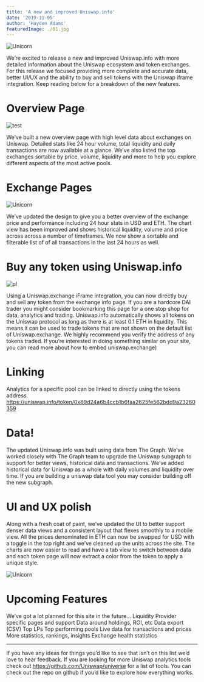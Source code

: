 ```yaml
---
title: 'A new and improved Uniswap.info'
date: '2019-11-05'
author: 'Hayden Adams'
featuredImage: ./01.jpg
---
```


![Unicorn](./01.jpg)

We’re excited to release a new and improved Uniswap.info with more detailed information about the Uniswap ecosystem and token exchanges. For this release we focused providing more complete and accurate data, better UI/UX and the ability to buy and sell tokens with the Uniswap iframe integration.
Keep reading below for a breakdown of the new features.

# Overview Page

![test](./02.gif)

We’ve built a new overview page with high level data about exchanges on Uniswap. Detailed stats like 24 hour volume, total liquidity and daily transactions are now available at a glance. We’ve also listed the top exchanges sortable by price, volume, liquidity and more to help you explore different aspects of the most active pools.

# Exchange Pages

![Unicorn](./03.png)

We’ve updated the design to give you a better overview of the exchange price and performance including 24 hour stats in USD and ETH. The chart view has been improved and shows historical liquidity, volume and price across across a number of timeframes.
We now show a sortable and filterable list of of all transactions in the last 24 hours as well.

# Buy any token using Uniswap.info

![pl](./04.gif)

Using a Uniswap.exchange iFrame integration, you can now directly buy and sell any token from the exchange info page. If you are a hardcore DAI trader you might consider bookmarking this page for a one stop shop for data, analytics and trading.
Uniswap.info automatically shows all tokens on the Uniswap protocol as long as there is at least 0.1 ETH in liquidity. This means it can be used to trade tokens that are not shown on the default list of Uniswap.exchange. We highly recommend you verify the address of any tokens traded.
If you’re interested in doing something similar on your site, you can read more about how to embed uniswap.exchange)

# Linking

Analytics for a specific pool can be linked to directly using the tokens address.
https://uniswap.info/token/0x89d24a6b4ccb1b6faa2625fe562bdd9a23260359

# Data!

The updated Uniswap.info was built using data from The Graph. We’ve worked closely with The Graph team to upgrade the Uniswap subgraph to support for better views, historical data and transactions. We’ve added historical data for Uniswap as a whole with daily volumes and liquidity over time.
If you are building a uniswap data tool you may consider building off the new subgraph.

# UI and UX polish

Along with a fresh coat of paint, we’ve updated the UI to better support denser data views and a consistent layout that flexes smoothly to a mobile view. All the prices denominated in ETH can now be swapped for USD with a toggle in the top right and we’ve cleaned up the units across the site.
The charts are now easier to read and have a tab view to switch between data and each token page will now extract a color from the token to apply a unique style.

![Unicorn](./05.jpg)

# Upcoming Features

We’ve got a lot planned for this site in the future…
Liquidity Provider specific pages and support
Data around holdings, ROI, etc
Data export (CSV)
Top LPs
Top performing pools
Live data for transactions and prices
More statistics, rankings, insights
Exchange health statistics

---

If you have any ideas for things you’d like to see that isn’t on this list we’d love to hear feedback.
If you are looking for more Uniswap analytics tools check out https://github.com/Uniswap/universe for a list of tools.
You can check out the repo on github if you’d like to explore how everything works.
